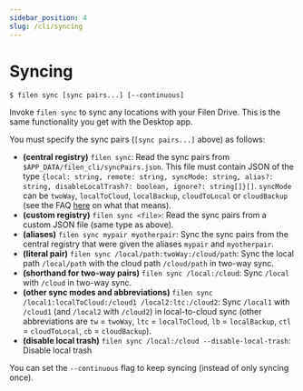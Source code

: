 ```yaml
---
sidebar_position: 4
slug: /cli/syncing
---
```



# Syncing

```
$ filen sync [sync pairs...] [--continuous]
```

Invoke `filen sync` to sync any locations with your Filen Drive. This is the same functionality you get with the Desktop app.

You must specify the sync pairs (`[sync pairs...]` above) as follows:

- **(central registry)** `filen sync`: Read the sync pairs from `$APP_DATA/filen_cli/syncPairs.json`. 
  This file must contain JSON of the type `{local: string, remote: string, syncMode: string, alias?: string, disableLocalTrash?: boolean, ignore?: string[]}[]`.
  `syncMode` can be `twoWay`, `localToCloud`, `localBackup`, `cloudToLocal` or `cloudBackup` (see the FAQ [here](https://filen.io/apps/desktop) on what that means).
- **(custom registry)** `filen sync <file>`: Read the sync pairs from a custom JSON file (same type as above).
- **(aliases)** `filen sync mypair myotherpair`: Sync the sync pairs from the central registry that were given the aliases `mypair` and `myotherpair`.
- **(literal pair)** `filen sync /local/path:twoWay:/cloud/path`: Sync the local path `/local/path` with the cloud path `/cloud/path` in two-way sync.
- **(shorthand for two-way pairs)** `filen sync /local:/cloud`: Sync `/local` with `/cloud` in two-way sync.
- **(other sync modes and abbreviations)** `filen sync /local1:localToCloud:/cloud1 /local2:ltc:/cloud2`: Sync `/local1` with `/cloud1` (and `/local2` with `/cloud2`) in local-to-cloud sync
  (other abbreviations are `tw` = `twoWay`, `ltc` = `localToCloud`, `lb` = `localBackup`, `ctl` = `cloudToLocal`, `cb` = `cloudBackup`).
- **(disable local trash)** `filen sync /local:/cloud --disable-local-trash`: Disable local trash

You can set the `--continuous` flag to keep syncing (instead of only syncing once).